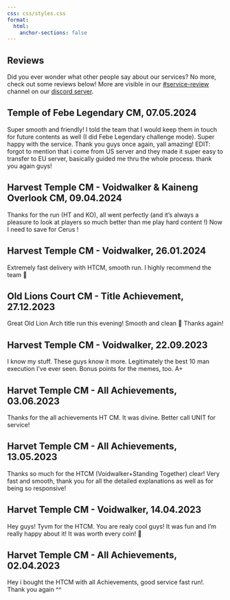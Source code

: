 ```yaml
---
css: css/styles.css
format:
  html:
    anchor-sections: false
---
```


::: {.textbox}
# Reviews

Did you ever wonder what other people say about our services? No more, check out some reviews below! More are visible in our [#service-review](https://discord.com/channels/1088746118227165246/1090295820026396854) channel on our [discord server](https://discord.gg/VBA4hbkzVY).


::: {.callout-tip}
## Temple of Febe Legendary CM, 07.05.2024

Super smooth and friendly! I told the team that I would keep them in touch for future contents as well (I did Febe Legendary challenge mode). Super happy with the service. Thank you guys once again, yall amazing!   EDIT: forgot to mention that i come from US server and they made it super easy to transfer to EU server, basically guided me thru the whole process. thank you again guys! 
:::

::: {.callout-tip}
## Harvest Temple CM - Voidwalker & Kaineng Overlook CM, 09.04.2024

Thanks for the run (HT and KO), all went perfectly (and it's always a pleasure to look at players so much better than me play hard content !)
Now I need to save for Cerus !
:::


::: {.callout-tip}
## Harvest Temple CM - Voidwalker, 26.01.2024

Extremely fast delivery with HTCM, smooth run. I highly recommend the team 🙂
:::

::: {.callout-tip}
## Old Lions Court CM - Title Achievement, 27.12.2023

Great Old Lion Arch title run this evening!
Smooth and clean 🙂
Thanks again!
:::

::: {.callout-tip}
## Harvest Temple CM - Voidwalker, 22.09.2023

I know my stuff. These guys know it more. Legitimately the best 10 man execution I've ever seen. 
Bonus points for the memes, too. 
A+
:::

::: {.callout-tip}
## Harvet Temple CM - All Achievements, 03.06.2023

Thanks for the all achievements HT CM. It was divine. Better call UNIT for service!
:::

::: {.callout-tip}
## Harvet Temple CM - All Achievements, 13.05.2023

Thanks so much for the HTCM (Voidwalker+Standing Together) clear! Very fast and smooth, thank you for all the detailed explanations as well as for being so responsive! 
:::

::: {.callout-tip}
## Harvet Temple CM - Voidwalker, 14.04.2023

Hey guys! Tyvm for the HTCM. You are realy cool guys! It was fun and I'm really happy about it! It was worth every coin! 🙂
:::

::: {.callout-tip}
## Harvet Temple CM - All Achievements, 02.04.2023

Hey i bought the HTCM with all Achievements, good service fast run!. Thank you again ^^

:::
:::